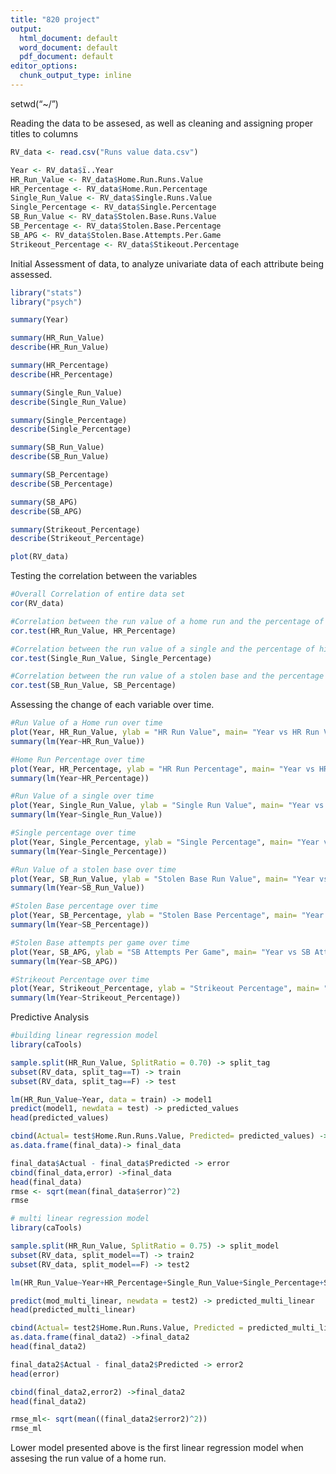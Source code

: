 ---
title: "820 project"
output:
  html_document: default
  word_document: default
  pdf_document: default
editor_options: 
  chunk_output_type: inline
---
setwd("~/")

Reading the data to be assesed, as well as cleaning and assigning proper titles to columns


```{r}
RV_data <- read.csv("Runs value data.csv")

Year <- RV_data$ï..Year
HR_Run_Value <- RV_data$Home.Run.Runs.Value
HR_Percentage <- RV_data$Home.Run.Percentage
Single_Run_Value <- RV_data$Single.Runs.Value
Single_Percentage <- RV_data$Single.Percentage
SB_Run_Value <- RV_data$Stolen.Base.Runs.Value
SB_Percentage <- RV_data$Stolen.Base.Percentage
SB_APG <- RV_data$Stolen.Base.Attempts.Per.Game
Strikeout_Percentage <- RV_data$Stikeout.Percentage

```

Initial Assessment of data, to analyze univariate data of each attribute being assessed.


```{r}
library("stats")
library("psych")

summary(Year)

summary(HR_Run_Value)
describe(HR_Run_Value)

summary(HR_Percentage)
describe(HR_Percentage)

summary(Single_Run_Value)
describe(Single_Run_Value)

summary(Single_Percentage)
describe(Single_Percentage)

summary(SB_Run_Value)
describe(SB_Run_Value)

summary(SB_Percentage)
describe(SB_Percentage)

summary(SB_APG)
describe(SB_APG)

summary(Strikeout_Percentage)
describe(Strikeout_Percentage)

plot(RV_data)
```

Testing the correlation between the variables

```{r}
#Overall Correlation of entire data set
cor(RV_data)

#Correlation between the run value of a home run and the percentage of plate appearances that result in a home run. 
cor.test(HR_Run_Value, HR_Percentage)

#Correlation between the run value of a single and the percentage of hits that are singles.
cor.test(Single_Run_Value, Single_Percentage)

#Correlation between the run value of a stolen base and the percentage of stolen base attempts that are successful. 
cor.test(SB_Run_Value, SB_Percentage)

```

Assessing the change of each variable over time. 


```{r}
#Run Value of a Home run over time
plot(Year, HR_Run_Value, ylab = "HR Run Value", main= "Year vs HR Run Value") + abline(lm(HR_Run_Value~Year, data=RV_data))
summary(lm(Year~HR_Run_Value))

#Home Run Percentage over time
plot(Year, HR_Percentage, ylab = "HR Run Percentage", main= "Year vs HR Percentage") + abline(lm(HR_Percentage~Year, data=RV_data))
summary(lm(Year~HR_Percentage))

#Run Value of a single over time
plot(Year, Single_Run_Value, ylab = "Single Run Value", main= "Year vs Single Run Value") + abline(lm(Single_Run_Value~Year, data=RV_data))
summary(lm(Year~Single_Run_Value))

#Single percentage over time
plot(Year, Single_Percentage, ylab = "Single Percentage", main= "Year vs Single Percentage") + abline(lm(Single_Percentage~Year, data=RV_data))
summary(lm(Year~Single_Percentage))

#Run Value of a stolen base over time
plot(Year, SB_Run_Value, ylab = "Stolen Base Run Value", main= "Year vs Stolen Base Run Value") + abline(lm(SB_Run_Value~Year, data=RV_data))
summary(lm(Year~SB_Run_Value))

#Stolen Base percentage over time
plot(Year, SB_Percentage, ylab = "Stolen Base Percentage", main= "Year vs Stolen Base Percentage") + abline(lm(SB_Percentage~Year, data=RV_data))
summary(lm(Year~SB_Percentage))

#Stolen Base attempts per game over time
plot(Year, SB_APG, ylab = "SB Attempts Per Game", main= "Year vs SB Attempts Per Game") + abline(lm(SB_APG~Year, data=RV_data))
summary(lm(Year~SB_APG))

#Strikeout Percentage over time
plot(Year, Strikeout_Percentage, ylab = "Strikeout Percentage", main= "Year vs Strikeout Percentage") + abline(lm(Strikeout_Percentage~Year, data=RV_data))
summary(lm(Year~Strikeout_Percentage))

```


Predictive Analysis

```{r}
#building linear regression model
library(caTools)

sample.split(HR_Run_Value, SplitRatio = 0.70) -> split_tag
subset(RV_data, split_tag==T) -> train
subset(RV_data, split_tag==F) -> test

lm(HR_Run_Value~Year, data = train) -> model1
predict(model1, newdata = test) -> predicted_values
head(predicted_values)

cbind(Actual= test$Home.Run.Runs.Value, Predicted= predicted_values) -> final_data
as.data.frame(final_data)-> final_data

final_data$Actual - final_data$Predicted -> error
cbind(final_data,error) ->final_data
head(final_data)
rmse <- sqrt(mean(final_data$error)^2)
rmse
```

```{r}
# multi linear regression model
library(caTools)

sample.split(HR_Run_Value, SplitRatio = 0.75) -> split_model
subset(RV_data, split_model==T) -> train2
subset(RV_data, split_model==F) -> test2

lm(HR_Run_Value~Year+HR_Percentage+Single_Run_Value+Single_Percentage+SB_Run_Value+SB_Percentage+SB_APG+Strikeout_Percentage, data = train2) -> mod_multi_linear

predict(mod_multi_linear, newdata = test2) -> predicted_multi_linear
head(predicted_multi_linear)

cbind(Actual= test2$Home.Run.Runs.Value, Predicted = predicted_multi_linear) -> final_data2
as.data.frame(final_data2) ->final_data2
head(final_data2)

final_data2$Actual - final_data2$Predicted -> error2
head(error)

cbind(final_data2,error2) ->final_data2
head(final_data2)

rmse_ml<- sqrt(mean((final_data2$error2)^2))
rmse_ml
```
Lower model presented above is the first linear regression model when assesing the run value of a home run. 


